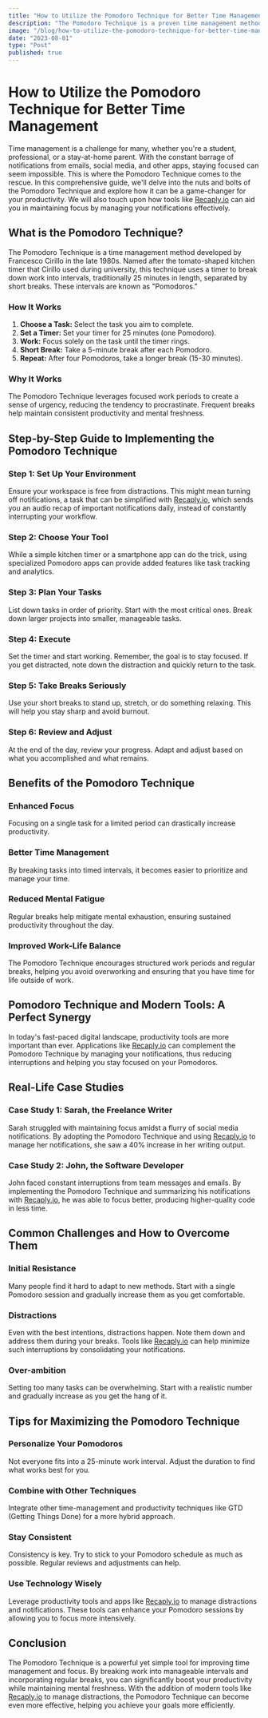 ```yaml
---
title: "How to Utilize the Pomodoro Technique for Better Time Management"
description: "The Pomodoro Technique is a proven time management method that breaks work into 25-minute focused intervals followed by short breaks. This technique helps in maintaining focus, improving productivity, and managing time efficiently. Setting up a distraction-free environment and using productivity tools like [Recaply.io](https://Recaply.io) to manage notifications can significantly enhance its effectiveness. By understanding and implementing the Pomodoro Technique, you can experience improved focus, reduced mental fatigue, and better work-life balance. Through real-life case studies, we see the tangible benefits of combining this technique with modern notification management tools."
image: "/blog/how-to-utilize-the-pomodoro-technique-for-better-time-management.jpeg"
date: "2023-08-01"
type: "Post"
published: true
---
```


# How to Utilize the Pomodoro Technique for Better Time Management

Time management is a challenge for many, whether you're a student, professional, or a stay-at-home parent. With the constant barrage of notifications from emails, social media, and other apps, staying focused can seem impossible. This is where the Pomodoro Technique comes to the rescue. In this comprehensive guide, we'll delve into the nuts and bolts of the Pomodoro Technique and explore how it can be a game-changer for your productivity. We will also touch upon how tools like [Recaply.io](https://Recaply.io) can aid you in maintaining focus by managing your notifications effectively.

## What is the Pomodoro Technique?

The Pomodoro Technique is a time management method developed by Francesco Cirillo in the late 1980s. Named after the tomato-shaped kitchen timer that Cirillo used during university, this technique uses a timer to break down work into intervals, traditionally 25 minutes in length, separated by short breaks. These intervals are known as "Pomodoros."

### How It Works
1. **Choose a Task:** Select the task you aim to complete.
2. **Set a Timer:** Set your timer for 25 minutes (one Pomodoro).
3. **Work:** Focus solely on the task until the timer rings.
4. **Short Break:** Take a 5-minute break after each Pomodoro.
5. **Repeat:** After four Pomodoros, take a longer break (15-30 minutes).

### Why It Works
The Pomodoro Technique leverages focused work periods to create a sense of urgency, reducing the tendency to procrastinate. Frequent breaks help maintain consistent productivity and mental freshness.

## Step-by-Step Guide to Implementing the Pomodoro Technique

### Step 1: Set Up Your Environment
Ensure your workspace is free from distractions. This might mean turning off notifications, a task that can be simplified with [Recaply.io](https://Recaply.io), which sends you an audio recap of important notifications daily, instead of constantly interrupting your workflow.

### Step 2: Choose Your Tool
While a simple kitchen timer or a smartphone app can do the trick, using specialized Pomodoro apps can provide added features like task tracking and analytics.

### Step 3: Plan Your Tasks
List down tasks in order of priority. Start with the most critical ones. Break down larger projects into smaller, manageable tasks.

### Step 4: Execute
Set the timer and start working. Remember, the goal is to stay focused. If you get distracted, note down the distraction and quickly return to the task.

### Step 5: Take Breaks Seriously
Use your short breaks to stand up, stretch, or do something relaxing. This will help you stay sharp and avoid burnout.

### Step 6: Review and Adjust
At the end of the day, review your progress. Adapt and adjust based on what you accomplished and what remains.

## Benefits of the Pomodoro Technique

### Enhanced Focus
Focusing on a single task for a limited period can drastically increase productivity.

### Better Time Management
By breaking tasks into timed intervals, it becomes easier to prioritize and manage your time.

### Reduced Mental Fatigue
Regular breaks help mitigate mental exhaustion, ensuring sustained productivity throughout the day.

### Improved Work-Life Balance
The Pomodoro Technique encourages structured work periods and regular breaks, helping you avoid overworking and ensuring that you have time for life outside of work.

## Pomodoro Technique and Modern Tools: A Perfect Synergy

In today's fast-paced digital landscape, productivity tools are more important than ever. Applications like [Recaply.io](https://Recaply.io) can complement the Pomodoro Technique by managing your notifications, thus reducing interruptions and helping you stay focused on your Pomodoros.

## Real-Life Case Studies

### Case Study 1: Sarah, the Freelance Writer
Sarah struggled with maintaining focus amidst a flurry of social media notifications. By adopting the Pomodoro Technique and using [Recaply.io](https://Recaply.io) to manage her notifications, she saw a 40% increase in her writing output.

### Case Study 2: John, the Software Developer
John faced constant interruptions from team messages and emails. By implementing the Pomodoro Technique and summarizing his notifications with [Recaply.io](https://Recaply.io), he was able to focus better, producing higher-quality code in less time.

## Common Challenges and How to Overcome Them

### Initial Resistance
Many people find it hard to adapt to new methods. Start with a single Pomodoro session and gradually increase them as you get comfortable.

### Distractions
Even with the best intentions, distractions happen. Note them down and address them during your breaks. Tools like [Recaply.io](https://Recaply.io) can help minimize such interruptions by consolidating your notifications.

### Over-ambition
Setting too many tasks can be overwhelming. Start with a realistic number and gradually increase as you get the hang of it.

## Tips for Maximizing the Pomodoro Technique

### Personalize Your Pomodoros
Not everyone fits into a 25-minute work interval. Adjust the duration to find what works best for you.

### Combine with Other Techniques
Integrate other time-management and productivity techniques like GTD (Getting Things Done) for a more hybrid approach.

### Stay Consistent
Consistency is key. Try to stick to your Pomodoro schedule as much as possible. Regular reviews and adjustments can help.

### Use Technology Wisely
Leverage productivity tools and apps like [Recaply.io](https://Recaply.io) to manage distractions and notifications. These tools can enhance your Pomodoro sessions by allowing you to focus more intensively.

## Conclusion
The Pomodoro Technique is a powerful yet simple tool for improving time management and focus. By breaking work into manageable intervals and incorporating regular breaks, you can significantly boost your productivity while maintaining mental freshness. With the addition of modern tools like [Recaply.io](https://Recaply.io) to manage distractions, the Pomodoro Technique can become even more effective, helping you achieve your goals more efficiently.
